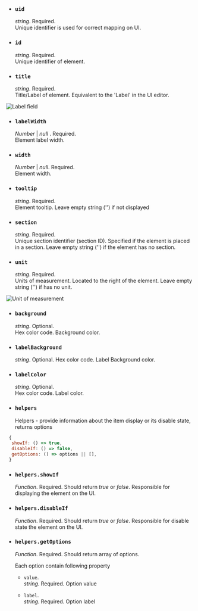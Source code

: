 
- ### `uid`

  _string_. Required.  
  Unique identifier is used for correct mapping on UI.

- ### `id`

  _string_. Required.  
  Unique identifier of element.

- ### `title`

  _string_. Required.  
  Title/Label of element. Equivalent to the 'Label' in the UI editor.

<Image
  title="Label field"
  src="/img/plugins/business-forms/elements/base-options/label-field.png"
/>

- ### `labelWidth`

  _Number_ | _null_ . Required.  
  Element label width.

- ### `width`

  _Number_ | _null_. Required.  
  Element width.

- ### `tooltip`

  _string_. Required.  
  Element tooltip. Leave empty string ('') if not displayed

- ### `section`

  _string_. Required.  
  Unique section identifier (section ID). Specified if the element is placed in a section. Leave empty string ('') if the element has no section.

- ### `unit`

  _string_. Required.  
  Units of measurement. Located to the right of the element. Leave empty string ('') if has no unit.

<Image
  title="Unit of measurement"
  src="/img/plugins/business-forms/elements/base-options/unit.png"
/>

- ### `background`

  _string_. Optional.  
  Hex color code. Background color.

- ### `labelBackground`

  _string_. Optional.
  Hex color code. Label Background color.

- ### `labelColor`

  _string_. Optional.  
  Hex color code. Label color.

- ### `helpers`

  Helpers - provide information about the item display or its disable state, returns options

```js
 {
  showIf: () => true,
  disableIf: () => false,
  getOptions: () => options || [],
 }
```

- ### `helpers.showIf`

  _Function_. Required.
  Should return _true_ or _false_. Responsible for displaying the element on the UI.

- ### `helpers.disableIf`

  _Function_. Required.
  Should return _true_ or _false_. Responsible for disable state the element on the UI.

- ### `helpers.getOptions`

  _Function_. Required.
  Should return array of options.

  Each option contain following property

  - `value`.  
    _string_. Required.
    Option value

  - `label`.  
    _string_. Required.
    Option label
